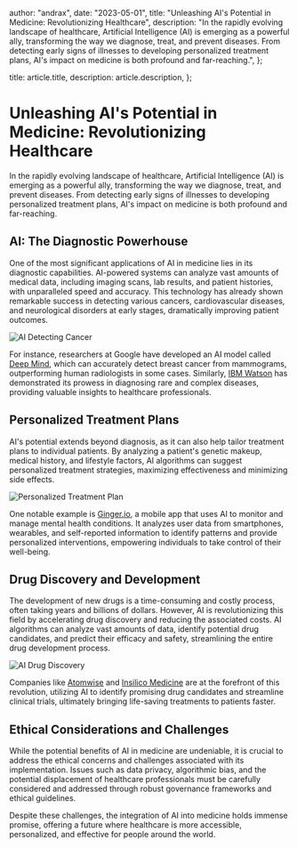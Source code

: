 
  author: "andrax",
  date: "2023-05-01",
  title: "Unleashing AI's Potential in Medicine: Revolutionizing Healthcare",
  description:
    "In the rapidly evolving landscape of healthcare, Artificial Intelligence (AI) is emerging as a powerful ally, transforming the way we diagnose, treat, and prevent diseases. From detecting early signs of illnesses to developing personalized treatment plans, AI's impact on medicine is both profound and far-reaching.",
};

  title: article.title,
  description: article.description,
};


# Unleashing AI's Potential in Medicine: Revolutionizing Healthcare

In the rapidly evolving landscape of healthcare, Artificial Intelligence (AI) is emerging as a powerful ally, transforming the way we diagnose, treat, and prevent diseases. From detecting early signs of illnesses to developing personalized treatment plans, AI's impact on medicine is both profound and far-reaching.

## AI: The Diagnostic Powerhouse

One of the most significant applications of AI in medicine lies in its diagnostic capabilities. AI-powered systems can analyze vast amounts of medical data, including imaging scans, lab results, and patient histories, with unparalleled speed and accuracy. This technology has already shown remarkable success in detecting various cancers, cardiovascular diseases, and neurological disorders at early stages, dramatically improving patient outcomes.

![AI Detecting Cancer](https://plus.unsplash.com/premium_photo-1670981098414-432189d7973c?q=80&w=1574&auto=format&fit=crop&ixlib=rb-4.0.3&ixid=M3wxMjA3fDB8MHxwaG90by1wYWdlfHx8fGVufDB8fHx8fA%3D%3D)

For instance, researchers at Google have developed an AI model called [Deep Mind](https://deepmind.com/), which can accurately detect breast cancer from mammograms, outperforming human radiologists in some cases. Similarly, [IBM Watson](https://www.ibm.com/watson/health) has demonstrated its prowess in diagnosing rare and complex diseases, providing valuable insights to healthcare professionals.

## Personalized Treatment Plans

AI's potential extends beyond diagnosis, as it can also help tailor treatment plans to individual patients. By analyzing a patient's genetic makeup, medical history, and lifestyle factors, AI algorithms can suggest personalized treatment strategies, maximizing effectiveness and minimizing side effects.

![Personalized Treatment Plan](https://www.brainvire.com/blog/wp-content/uploads/2023/05/ai-impact-on-medical-diagnostics-inside.jpg)

One notable example is [Ginger.io](https://ginger.io/), a mobile app that uses AI to monitor and manage mental health conditions. It analyzes user data from smartphones, wearables, and self-reported information to identify patterns and provide personalized interventions, empowering individuals to take control of their well-being.

## Drug Discovery and Development

The development of new drugs is a time-consuming and costly process, often taking years and billions of dollars. However, AI is revolutionizing this field by accelerating drug discovery and reducing the associated costs. AI algorithms can analyze vast amounts of data, identify potential drug candidates, and predict their efficacy and safety, streamlining the entire drug development process.

![AI Drug Discovery](https://th.bing.com/th/id/OIP.WiGNo2wA2FSZN7lkZFRQBgHaD9?rs=1&pid=ImgDetMain)

Companies like [Atomwise](https://www.atomwise.com/) and [Insilico Medicine](https://insilico.com/) are at the forefront of this revolution, utilizing AI to identify promising drug candidates and streamline clinical trials, ultimately bringing life-saving treatments to patients faster.

## Ethical Considerations and Challenges

While the potential benefits of AI in medicine are undeniable, it is crucial to address the ethical concerns and challenges associated with its implementation. Issues such as data privacy, algorithmic bias, and the potential displacement of healthcare professionals must be carefully considered and addressed through robust governance frameworks and ethical guidelines.

Despite these challenges, the integration of AI into medicine holds immense promise, offering a future where healthcare is more accessible, personalized, and effective for people around the world.